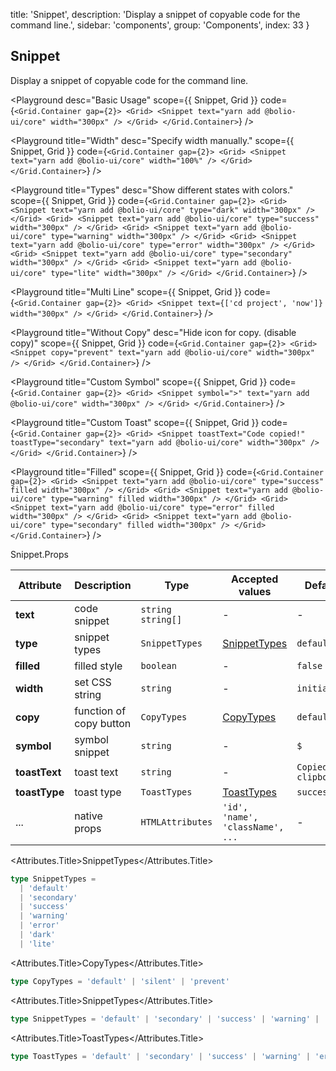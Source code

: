 
  title: 'Snippet',
  description: 'Display a snippet of copyable code for the command line.',
  sidebar: 'components',
  group: 'Components',
  index: 33
}

## Snippet

Display a snippet of copyable code for the command line.

<Playground
  desc="Basic Usage"
  scope={{ Snippet, Grid }}
  code={`
<Grid.Container gap={2}>
  <Grid>
    <Snippet text="yarn add @bolio-ui/core" width="300px" />
  </Grid>
</Grid.Container>
`}
/>

<Playground
  title="Width"
  desc="Specify width manually."
  scope={{ Snippet, Grid }}
  code={`
<Grid.Container gap={2}>
  <Grid>
    <Snippet text="yarn add @bolio-ui/core" width="100%" />
  </Grid>
</Grid.Container>
`}
/>

<Playground
  title="Types"
  desc="Show different states with colors."
  scope={{ Snippet, Grid }}
  code={`
<Grid.Container gap={2}>
  <Grid>
    <Snippet text="yarn add @bolio-ui/core" type="dark" width="300px" />
  </Grid>
  <Grid>
    <Snippet text="yarn add @bolio-ui/core" type="success" width="300px" />
  </Grid>
  <Grid>
    <Snippet text="yarn add @bolio-ui/core" type="warning" width="300px" />
  </Grid>
  <Grid>
    <Snippet text="yarn add @bolio-ui/core" type="error" width="300px" />
  </Grid>
  <Grid>
    <Snippet text="yarn add @bolio-ui/core" type="secondary" width="300px" />
  </Grid>
  <Grid>
    <Snippet text="yarn add @bolio-ui/core" type="lite" width="300px" />
  </Grid>
</Grid.Container>
`}
/>

<Playground
  title="Multi Line"
  scope={{ Snippet, Grid }}
  code={`
<Grid.Container gap={2}>
  <Grid>
    <Snippet text={['cd project', 'now']} width="300px" />
  </Grid>
</Grid.Container>
`}
/>

<Playground
  title="Without Copy"
  desc="Hide icon for copy. (disable copy)"
  scope={{ Snippet, Grid }}
  code={`
<Grid.Container gap={2}>
  <Grid>
    <Snippet copy="prevent" text="yarn add @bolio-ui/core" width="300px" />
  </Grid>
</Grid.Container>
`}
/>

<Playground
  title="Custom Symbol"
  scope={{ Snippet, Grid }}
  code={`
<Grid.Container gap={2}>
  <Grid>
    <Snippet symbol=">" text="yarn add @bolio-ui/core" width="300px" />
  </Grid>
</Grid.Container>
`}
/>

<Playground
  title="Custom Toast"
  scope={{ Snippet, Grid }}
  code={`
<Grid.Container gap={2}>
  <Grid>
    <Snippet
      toastText="Code copied!"
      toastType="secondary"
      text="yarn add @bolio-ui/core"
      width="300px"
    />
  </Grid>
</Grid.Container>
`}
/>

<Playground
  title="Filled"
  scope={{ Snippet, Grid }}
  code={`
<Grid.Container gap={2}>
  <Grid>
    <Snippet
      text="yarn add @bolio-ui/core"
      type="success"
      filled
      width="300px"
    />
  </Grid>
  <Grid>
    <Snippet
      text="yarn add @bolio-ui/core"
      type="warning"
      filled
      width="300px"
    />
  </Grid>
  <Grid>
    <Snippet
      text="yarn add @bolio-ui/core"
      type="error"
      filled
      width="300px"
    />
  </Grid>
  <Grid>
    <Snippet
      text="yarn add @bolio-ui/core"
      type="secondary"
      filled
      width="300px"
    />
  </Grid>
</Grid.Container>
`}
/>

<Attributes edit="/pages/components/snippet.mdx">
<Attributes.Title>Snippet.Props</Attributes.Title>

| Attribute     | Description             | Type                | Accepted values                  | Default                |
| ------------- | ----------------------- | ------------------- | -------------------------------- | ---------------------- |
| **text**      | code snippet            | `string` `string[]` | -                                | -                      |
| **type**      | snippet types           | `SnippetTypes`      | [SnippetTypes](#snippettypes)    | `default`              |
| **filled**    | filled style            | `boolean`           | -                                | `false`                |
| **width**     | set CSS string          | `string`            | -                                | `initial`              |
| **copy**      | function of copy button | `CopyTypes`         | [CopyTypes](#copytypes)          | `default`              |
| **symbol**    | symbol snippet          | `string`            | -                                | `$`                    |
| **toastText** | toast text              | `string`            | -                                | `Copied to clipboard!` |
| **toastType** | toast type              | `ToastTypes`        | [ToastTypes](#toasttypes)        | `success`              |
| ...           | native props            | `HTMLAttributes`    | `'id', 'name', 'className', ...` | -                      |

<Attributes.Title>SnippetTypes</Attributes.Title>

```ts
type SnippetTypes =
  | 'default'
  | 'secondary'
  | 'success'
  | 'warning'
  | 'error'
  | 'dark'
  | 'lite'
```

<Attributes.Title>CopyTypes</Attributes.Title>

```ts
type CopyTypes = 'default' | 'silent' | 'prevent'
```

<Attributes.Title>SnippetTypes</Attributes.Title>

```ts
type SnippetTypes = 'default' | 'secondary' | 'success' | 'warning' | 'error'
```

<Attributes.Title>ToastTypes</Attributes.Title>

```ts
type ToastTypes = 'default' | 'secondary' | 'success' | 'warning' | 'error'
```

</Attributes>

